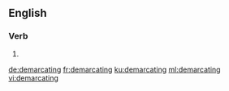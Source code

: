 ==English==

===Verb===
{{head|en|present participle}}

# {{present participle of|demarcate|lang=en|nocat=1}}

[[de:demarcating]]
[[fr:demarcating]]
[[ku:demarcating]]
[[ml:demarcating]]
[[vi:demarcating]]
